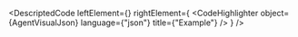 
<DescriptedCode
  leftElement={<AgentDesc />}
  rightElement={
    <CodeHighlighter
      object={AgentVisualJson}
      language={"json"}
      title={"Example"}
    />
  }
/>
